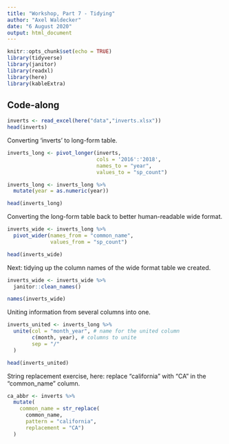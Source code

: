 ```yaml
---
title: "Workshop, Part 7 - Tidying"
author: "Axel Waldecker"
date: "6 August 2020"
output: html_document
---
```


```r
knitr::opts_chunk$set(echo = TRUE)
library(tidyverse)
library(janitor)
library(readxl)
library(here)
library(kableExtra)
```

## Code-along

```r
inverts <- read_excel(here("data","inverts.xlsx"))
head(inverts)
```

Converting 'inverts' to long-form table.
```r
inverts_long <- pivot_longer(inverts,
                             cols = '2016':'2018',
                             names_to = "year",
                             values_to = "sp_count")

inverts_long <- inverts_long %>% 
  mutate(year = as.numeric(year))

head(inverts_long)
```

Converting the long-form table back to better human-readable wide format.
```r
inverts_wide <- inverts_long %>% 
  pivot_wider(names_from = "common_name",
              values_from = "sp_count")

head(inverts_wide)
```

Next: tidying up the column names of the wide format table we created.
```r
inverts_wide <- inverts_wide %>% 
  janitor::clean_names()

names(inverts_wide)
```

Uniting information from several columns into one.
```r
inverts_united <- inverts_long %>% 
  unite(col = "month_year", # name for the united column
        c(month, year), # columns to unite
        sep = "/"
  )

head(inverts_united)
```

String replacement exercise, here: replace "california" with "CA" in the "common_name" column.
```r
ca_abbr <- inverts %>% 
  mutate(
    common_name = str_replace(
      common_name,
      pattern = "california", 
      replacement = "CA")
  )
```
